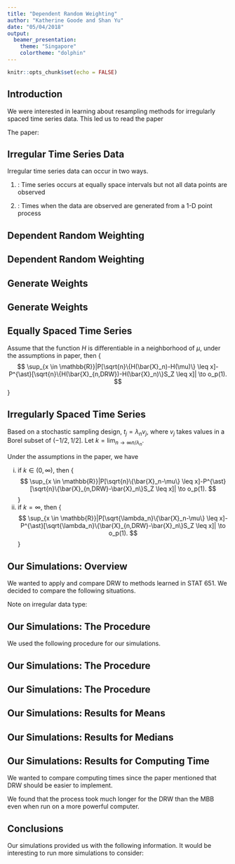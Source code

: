 ```yaml
---
title: "Dependent Random Weighting"
author: "Katherine Goode and Shan Yu"
date: "05/04/2018"
output:
  beamer_presentation:
    theme: "Singapore"
    colortheme: "dolphin"
---
```


```r
knitr::opts_chunk$set(echo = FALSE)
```

## Introduction

We were interested in learning about resampling methods for irregularly spaced time series data. This led us to read the paper

\begin{quote}
"The Dependent Random Weighting" (2015) by Srijan Sengupta, Xiaofeng Shao, and Yingchuan Wang.
\end{quote}

The paper:
\begin{itemize}
\item Introduces a method that assigns random weights to the irregular time series data 
\vspace{0.25cm}
\item Weights are created using a dependence structure that mimics that of the observed data 
\end{itemize}

## Irregular Time Series Data

Irregular time series data can occur in two ways.

\vspace{0.25cm}

(1) \textbf{Missing Values}: Time series occurs at equally space intervals but not all data points are observed

\begin{center}
\includegraphics[height = 0.8cm]{./images/missing}
\end{center}

\vspace{0.25cm}

(2) \textbf{Unequal Intervals}: Times when the data are observed are generated from a 1-D point process

\begin{center}
\includegraphics[height = 0.8cm]{./images/unequal}
\end{center}


## Dependent Random Weighting 
\textbf{Assign a random weight to each observation}
\begin{itemize}
\item A stationary time series $\{X_t\}_{t \in \mathbb{Z}}.$ And the parameter of interest is $\theta=T(F)$, where $T$ is a given function and $F$ is the marginal distribution of $\{X_t\}$.
\vspace{0.25cm}
\item The estimator of $\theta$ is $\widehat{\theta_n}=T(F_n)$, where $F_n$ is the empirical distribution function based on observations $\{X_{t_j}\}_{j=1}^n$ and $t_j$ are the time points at which the data are observed. 
\vspace{0.25cm}
\item The random weighted empirical distribution $F_n^{\ast}$ is defined as 
$$F_n^{\ast}(x)=\sum_{i=1}^nw(t_i)I(X_{t_i} \leq x),$$
where $\{w(t_i)\}_{i=1}^n$ are the random weights.
\end{itemize}

## Dependent Random Weighting
\begin{itemize}
\item The bootstrap sample is $$\widehat{\theta}_{n,DRW}^{\ast}=T(F^{\ast}_n).$$
\item \textbf{Example:} If we are interest in the marginal expectation of $X_t$, then we have 
$$\bar{X}_{n,DRW}^{\ast}=\sum_{j=1}^{n}w(t_j)X_{t_j}.$$


\end{itemize}

## Generate Weights
\vspace{-0.2in}
\begin{itemize}
\item Assume the random weights $\{w(t_i)\}_{i=1}^n$ take the form
$$w(t_i)=\frac{Z(t_i)}{\sum_{i=1}^nZ(t_i)}.$$
\item $Z(t_i)$ are a realization from a \textbf{non-negative} and \textbf{$l-$dependent} process $Z(t),~t \in R$. 
\vspace{0.25cm}
\item $l$ plays a similar role as the block size in the moving block bootstrap.
\end{itemize}
## Generate Weights

\begin{columns}
\begin{column}{0.5\textwidth}
\textbf{Example:} 
$Z(t_i)=(Y(t_i)+c)^2$, where $\{Y(t_i)\}_{i=1}^n \sim N(0,\Sigma)$. $\Sigma$ is a $n \times n$ matrix with $\Sigma(i, j)=W\left(\frac{t_i-t_j}{l}\right)$, where $W(\cdot)$ is a symmetric kernel function.
\end{column}
\begin{column}{0.48\textwidth}
\includegraphics[height = 3.2cm]{./images/BartlettWindor.pdf}
\end{column}
\end{columns}
\vspace{0.1cm}
\begin{columns}
\begin{column}{0.49\textwidth}
\begin{center}
$l=2$
\end{center}
$$\left( \begin{array}{cccc}
1&0.5&0&0\\
0.5&1&0.5&0\\
0&0.5&1&0.5\\
0&0&0.5&1
\end{array}
\right)$$
\end{column}
\begin{column}{0.49\textwidth}
\begin{center}
$l=3$
\end{center}
$$\left( \begin{array}{cccc}
1&2/3&1/3&0\\
2/3&1&2/3&1/3\\
1/3&2/3&1&2/3\\
0&1/3&2/3&1
\end{array}
\right)$$
\end{column}
\end{columns}


## Equally Spaced Time Series

\textbf{Theorem 1.} Assume that the function $H$ is differentiable in a neighborhood of $\mu$, under the assumptions in paper, then
\footnotesize{$$
\sup_{x \in \mathbb{R}}|P[\sqrt{n}\{H(\bar{X}_n)-H(\mu)\} \leq x]-P^{\ast}[\sqrt{n}\{H(\bar{X}_{n,DRW})-H(\bar{X}_n)\}S_Z \leq x]| 
\to o_p(1).
$$}


## Irregularly Spaced Time Series

Based on a stochastic sampling design, $t_j=\lambda_nv_j$, where $v_j$ takes values in a Borel subset of $(-1/2, 1/2].$ Let $k=\lim_{n \to \infty n/\lambda_n}$.

\textbf{Theorem 2.} Under the assumptions in the paper, we have 

(i) if $k \in (0, \infty)$, then 
\footnotesize{$$
\sup_{x \in \mathbb{R}}|P[\sqrt{n}\{\bar{X}_n-\mu\} \leq x]-P^{\ast}[\sqrt{n}\{\bar{X}_{n,DRW}-\bar{X}_n\}S_Z \leq x]| 
\to o_p(1).
$$}
(i) if $k=\infty$, then 
\footnotesize{$$
\sup_{x \in \mathbb{R}}|P[\sqrt{\lambda_n}\{\bar{X}_n-\mu\} \leq x]-P^{\ast}[\sqrt{\lambda_n}\{\bar{X}_{n,DRW}-\bar{X}_n\}S_Z \leq x]| 
\to o_p(1).
$$}


## Our Simulations: Overview

We wanted to apply and compare DRW to methods learned in STAT 651. We decided to compare the following situations.

\begin{itemize}
\item \textbf{Methods}: DRW versus MBB
\vspace{0.25cm}
\item \textbf{Data}: MA versus AR time series
\vspace{0.25cm}
\item \textbf{Estimators}: mean versus median
\vspace{0.25cm}
\item \textbf{Bandwidth}: block size versus $l$-dependence
\end{itemize}

Note on irregular data type:
\begin{itemize}
\item Paper used unequal time intervals (type 2)
\vspace{0.25cm}
\item We used equal time intervals with missing values (type 1)
\end{itemize}

## Our Simulations: The Procedure

We used the following procedure for our simulations.

\begin{enumerate}
\item \textbf{Generate irregular time series of size $n=400$.}
\vspace{0.25cm}
\begin{enumerate}
\item[(i)] Simulate $Y_t$ for $t=1,...,n$ from
\begin{itemize}
\item an MA(2) process with $\mu=0$, $\theta_1=-1$, and $\theta_2=0.7$ or
\item an AR(2) process with $\mu=0$, $\phi_1=-0.1$, or $\phi_2=0.6$.
\end{itemize}
\item[(ii)] Assign a weight $\omega_t$ to $Y_t$ where
  $$\omega_t=\sin\left(\frac{\pi \cdot t}{n}\right).$$
\item[(iii)] Generate $X_t\sim binomial(\omega_t)$ for $t=1,...,n$.
\item[(iv)] Let
  $$X_t=\begin{cases} Y_t & \mbox{ if } X_t=1 \\ \mbox{missing} & \mbox{ if } X_t=0
  \end{cases}$$
for $t=1,...,n$.
\item[(v)] Re-index the non-missing $X_t$ as $X_i$ for $i$ from $1$ to $n_j$ and use as the observed sample.
\end{enumerate}
\end{enumerate}

## Our Simulations: The Procedure

\begin{enumerate}
\item[2.] \textbf{Let $\ell=1$, and apply the resampling method to $K=1000$ samples.}
\vspace{0.25cm}
\begin{itemize}
\item MBB: Draw block bootstrap samples from $X_1,...,X_{n_j}$ with blocks of size $b=\ell$. (ignores missing values)
\vspace{0.1cm}
\item DRW: Randomly assign weights to $X_1,...,X_{n_j}$ using the method from the paper assuming $m$-dependence with $m=\ell$.
\end{itemize}
\vspace{0.25cm}
\item[3.] \textbf{Compute the mean and median from the $K$ samples.}
\vspace{0.25cm}
\item[4.] \textbf{Use the distributions of means and medians to compute evaluative measures.}
\vspace{0.25cm}
\begin{itemize}
\item Determine if the 95\% confidence interval contains the true value. (True process medians were approximated using 100,000 Monte Carlo simulations.)
\vspace{0.1cm}
\item Compute the standard deviation of the distribution. (Denote this as $\sigma_{n_j}^{(j)}/\sqrt{n_j}$.)
\end{itemize}
\end{enumerate}

## Our Simulations: The Procedure

\begin{enumerate}
\item[5.] \textbf{Repeat steps 1 to 4 for $M=500$ times.}
\vspace{0.25cm}
\item[6.] \textbf{Compute final evaluative measures.}
\vspace{0.25cm}
\begin{itemize}
\item Coverage rate for both the mean and median
\vspace{0.1cm}
\item Normalized MSE: 
  $$\frac{1}{M}\sum_{j=1}^M\left(\frac{n_j\sigma_{n_j}^{(j)}}{n\sigma_n}-1\right)^2$$
where $\sigma_n=\sqrt{n}Var(\hat{\theta}_n)$ with $\hat{\theta}_n$ denoting the estimator of interest, was approximated using 100,000 Monte Carlo simulations for both the mean and median
\end{itemize}
\vspace{0.25cm}
\item[7.] \textbf{Repeat steps 1 to 6 for $\ell=2,...,10$.}
\end{enumerate}

## Our Simulations: Results for Means

\begin{center}
\includegraphics[height = 3in]{./images/resmean.pdf}
\end{center}

## Our Simulations: Results for Medians

\begin{center}
\includegraphics[height = 3in]{./images/resmedian.pdf}
\end{center}

## Our Simulations: Results for Computing Time

We wanted to compare computing times since the paper mentioned that DRW should be easier to implement.
\begin{itemize}
\item MBB simulations run on a personal computer
\item DRW simulations run on the ISU Condo Cluster
\end{itemize}
We found that the process took much longer for the DRW than the MBB even when run on a more powerful computer.

\vspace{0.25cm}

\begin{center}
\begin{table}
\begin{tabular}{ccc}
\hline
& MBB (personal computer) & DRW (ISU Condo) \\
\hline
AR & 24.9 & \\
MA & 24.6 & \\
\hline
\end{tabular}
\caption{Computing times (in minutes) for full simulation process within a category}
\end{table}
\end{center}

## Conclusions

Our simulations provided us with the following information.
\begin{itemize}
\item DRW results were...than MBB results
\item DRW took more computation time than MBB
\end{itemize}

It would be interesting to run more simulations to consider:
\begin{itemize}
\item Would results change if different parameters were used to simulate AR and MA processes?
\item How would different amounts or locations of missingness affect the results?
\item Would different sample sizes affect the results?
\end{itemize}
